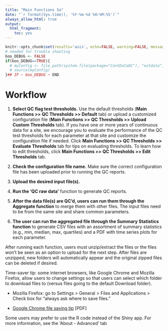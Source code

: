 ```yaml
---
title: "Main Functions 5a"
date: "`r format(Sys.time(), '%Y-%m-%d %H:%M:%S')`"
always_allow_html: true
output:
  html_fragment:
    toc: yes
---
```


```r
knitr::opts_chunk$set(results='asis', echo=FALSE, warning=FALSE, message = FALSE)
# needed for trouble shooting
boo_DEBUG <- FALSE
if(boo_DEBUG==TRUE){
  # myConfig <- file.path(system.file(package="ContDataQC"), "extdata", "config.ORIG.R")
  # source(myConfig)
}## IF ~ boo_DEBUG ~ END
```

# Workflow

1.	**Select QC flag test thresholds.** Use the default thresholds (**Main Functions >> QC Thresholds >> Default** tab) or upload a customized configuration file (**Main Functions >> QC Thresholds >> Upload Custom Thresholds** tab). If you have one or more years of continuous data for a site, we encourage you to evaluate the performance of the QC test thresholds for each parameter at that site and customize the configuration file if needed. Click **Main Functions >> QC Thresholds >> Evaluate Thresholds** tab for tips on evaluating thresholds. To learn how to edit thresholds, click **Main Functions >> QC Thresholds >> Edit Thresholds** tab.

2.	**Check the configuration file name.** Make sure the correct configuration file has been uploaded prior to running the QC reports.

3.	**Upload the desired input file(s).**

4.	**Run the ‘QC raw data’** function to generate QC reports.

5.	**After the data file(s) are QC’d, users can run them through the Aggregate function** to merge them with other files. The input files need to be from the same site and share common parameters.

6.	**The user can run the aggregated file through the Summary Statistics function** to generate CSV files with an assortment of summary statistics (e.g., min, median, max, quartiles) and a PDF with time series plots for each parameter.

After running each function, users must unzip/extract the files or the files won’t be seen as an option to upload for the next step. After files are unzipped, new folders will automatically appear and the original zipped files can be deleted if desired.

Time-saver tip: some internet browsers, like Google Chrome and Mozilla Firefox, allow users to change settings so that users can select which folder to download files to (versus files going to the default Download folder).

*	Mozilla Firefox: go to Settings > General > Files and Applications > Check box for “always ask where to save files.” 

* [Google Chrome file saving tip](GoogleChrome_TimesaverTips.pdf) [PDF] 

Some users may prefer to use the R code instead of the Shiny app. 
For more information, see the ‘About - Advanced’ tab 
